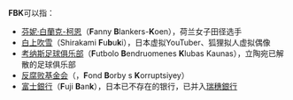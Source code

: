 '''FBK'''可以指：
*[[芬妮·白蘭克-柯恩|芬妮·白蘭克-柯恩]]（'''F'''anny '''B'''lankers-'''K'''oen），荷兰女子田径选手
*[[白上吹雪|白上吹雪]]（Shirakami '''F'''u'''b'''u'''k'''i），日本虚拟YouTuber、狐狸拟人虚拟偶像
*[[考纳斯足球俱乐部|考纳斯足球俱乐部]]（'''F'''utbolo '''B'''endruomenes '''K'''lubas Kaunas），立陶宛已解散的足球俱乐部
*[[反腐败基金会|反腐败基金会]]（{{lang|ru|Фонд борьбы с коррупцией}}，'''F'''ond '''B'''orby s '''K'''orruptsiyey）
*[[富士銀行|富士銀行]]（'''F'''uji '''B'''an'''k'''），日本已不存在的银行，已并入[[瑞穗銀行|瑞穗銀行]]

{{disambig|Cat=三字拉丁字母缩写消歧义}}